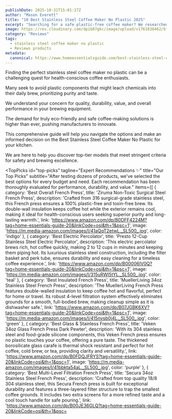 ```yaml
---
publishDate: 2025-10-31T15:01:27Z
author: "Mason Everett"
title: "10 Best Stainless Steel Coffee Maker No Plastic 2025"
excerpt: "Searching for a safe plastic-free coffee maker? We researched top stainless steel models to help you find durable options for a healthier brew."
image: https://res.cloudinary.com/dpib87gkc/image/upload/v1761836462/blog_image_1761836461_cuxgbs.webp
category: "Reviews"
tags:
  - stainless steel coffee maker no plastic
  - Reviews products
metadata:
  canonical: https://www.homeessentialsguide.com/best-stainless-steel-coffee-maker-no-plastic
---
```



<p>Finding the perfect stainless steel coffee maker no plastic can be a challenging quest for health-conscious coffee enthusiasts.</p>
<p>Many seek to avoid plastic components that might leach chemicals into their daily brew, prioritizing purity and taste.</p>
<p>We understand your concern for quality, durability, value, and overall performance in your brewing equipment.</p>
<p>The demand for truly eco-friendly and safe coffee-making solutions is higher than ever, pushing manufacturers to innovate.</p>
<p>This comprehensive guide will help you navigate the options and make an informed decision on the Best Stainless Steel Coffee Maker No Plastic for your kitchen.</p>
<p>We are here to help you discover top-tier models that meet stringent criteria for safety and brewing excellence.</p>

<TopPicks
  id="top-picks"
  tagline="Expert Recommendations ✨"
  title="Our Top Picks"
  subtitle="After testing dozens of products, we've selected the best options for every budget and need. Each recommendation has been thoroughly evaluated for performance, durability, and value."
  items={[
    {
      category: 'Best Overall French Press',
      title: 'Ziruma Non-Toxic Surgical Steel French Press',
      description: 'Crafted from 316 surgical-grade stainless steel, this French press ensures a 100% plastic-free and toxin-free brew. Its double-wall insulation keeps coffee hot while the exterior remains cool, making it ideal for health-conscious users seeking superior purity and long-lasting warmth.',
      link: 'https://www.amazon.com/dp/B0DFF4224M?tag=home-essentials-guide-20&linkCode=osi&th=1&psc=1',
      image: 'https://m.media-amazon.com/images/I/41aQqT2etwL._SL500_.jpg',
      color: 'indigo'
    },
    {
      category: 'Best Electric Percolator',
      title: 'Presto 12-Cup Stainless Steel Electric Percolator',
      description: 'This electric percolator brews rich, hot coffee quickly, making 2 to 12 cups in minutes and keeping them piping hot. Its luxurious stainless steel construction, including the filter basket and perk tube, ensures durability and easy cleaning for a timeless coffee experience.',
      link: 'https://www.amazon.com/dp/B00006IV0Q?tag=home-essentials-guide-20&linkCode=osi&th=1&psc=1',
      image: 'https://m.media-amazon.com/images/I/315uRWI5tYL._SL500_.jpg',
      color: 'teal'
    },
    {
      category: 'Best Insulated French Press',
      title: 'MuellerLiving 34oz Stainless Steel French Press',
      description: 'The MuellerLiving French Press features double-walled insulation to keep coffee hot and flavorful, perfect for home or travel. Its robust 4-level filtration system effectively eliminates grounds for a smooth, full-bodied brew, making cleanup simple as it is dishwasher safe.',
      link: 'https://www.amazon.com/dp/B07JGBK6XV?tag=home-essentials-guide-20&linkCode=osi&th=1&psc=1',
      image: 'https://m.media-amazon.com/images/I/415nvsb0j4L._SL500_.jpg',
      color: 'green'
    },
    {
      category: 'Best Glass & Stainless French Press',
      title: 'Veken 34oz Glass French Press Dark Pewter',
      description: 'With its 304 stainless steel and food-grade silicone components, this Veken French press ensures no plastic touches your coffee, offering a pure taste. The thickened borosilicate glass carafe is thermal shock resistant and perfect for hot coffee, cold brew, or tea, providing clarity and versatility.',
      link: 'https://www.amazon.com/dp/B0FDQJFRYS?tag=home-essentials-guide-20&linkCode=osi&th=1&psc=1',
      image: 'https://m.media-amazon.com/images/I/41bbkta54aL._SL500_.jpg',
      color: 'purple'
    },
    {
      category: 'Best Multi-Level Filtration French Press',
      title: 'Secura 34oz Stainless Steel French Press',
      description: 'Crafted from top quality 18/8 304 stainless steel, this Secura French press is built for exceptional durability and features a three-layered filter structure to trap the smallest coffee grounds. It includes two extra screens for a more refined taste and a cool touch handle for safe pouring.',
      link: 'https://www.amazon.com/dp/B00JE36GLQ?tag=home-essentials-guide-20&linkCode=osi&th=1&psc=